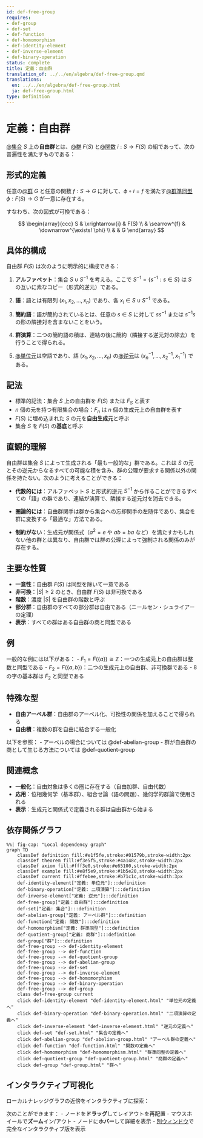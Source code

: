 ```yaml
---
id: def-free-group
requires:
- def-group
- def-set
- def-function
- def-homomorphism
- def-identity-element
- def-inverse-element
- def-binary-operation
status: complete
title: 定義：自由群
translation_of: ../../en/algebra/def-free-group.qmd
translations:
  en: ../../en/algebra/def-free-group.html
  ja: def-free-group.html
type: Definition
---
```


# 定義：自由群 {#def-free-group}

[@集合](../logic-set-theory/def-set.qmd) $S$ 上の**自由群**とは、[@群](def-group.qmd) $F(S)$ と[@関数](../logic-set-theory/def-function.qmd) $i: S \to F(S)$ の組であって、次の普遍性を満たすものである：

## 形式的定義

任意の[@群](def-group.qmd) $G$ と任意の関数 $f: S \to G$ に対して、$\phi \circ i = f$ を満たす[@群準同型](def-homomorphism.qmd) $\phi: F(S) \to G$ が一意に存在する。

すなわち、次の図式が可換である：

$$
\begin{array}{ccc}
S & \xrightarrow{i} & F(S) \\
& \searrow^{f} & \downarrow^{\exists! \phi} \\
& & G
\end{array}
$$

## 具体的構成

自由群 $F(S)$ は次のように明示的に構成できる：

1. **アルファベット**：集合 $S \cup S^{-1}$ を考える。ここで $S^{-1} = \{s^{-1} : s \in S\}$ は $S$ の互いに素なコピー（形式的逆元）である。

2. **語**：語とは有限列 $(x_1, x_2, \ldots, x_n)$ であり、各 $x_i \in S \cup S^{-1}$ である。

3. **簡約語**：語が簡約されているとは、任意の $s \in S$ に対して $ss^{-1}$ または $s^{-1}s$ の形の隣接対を含まないことをいう。

4. **群演算**：二つの簡約語の積は、連結の後に簡約（隣接する逆元対の除去）を行うことで得られる。

5. [@単位元](def-identity-element.qmd)は空語であり、語 $(x_1, x_2, \ldots, x_n)$ の[@逆元](def-inverse-element.qmd)は $(x_n^{-1}, \ldots, x_2^{-1}, x_1^{-1})$ である。

## 記法

- 標準的記法：集合 $S$ 上の自由群を $F(S)$ または $F_S$ と表す
- $n$ 個の元を持つ有限集合の場合：$F_n$ は $n$ 個の生成元上の自由群を表す
- $F(S)$ に埋め込まれた $S$ の元を**自由生成元**と呼ぶ
- 集合 $S$ を $F(S)$ の**基底**と呼ぶ

## 直観的理解

自由群は集合 $S$ によって生成される「最も一般的な」群である。これは $S$ の元とその逆元からなるすべての可能な積を含み、群の公理が要求する関係以外の関係を持たない。次のように考えることができる：

- **代数的には**：アルファベット $S$ と形式的逆元 $S^{-1}$ から作ることができるすべての「語」の群であり、連結が演算で、隣接する逆元対を消去できる。

- **圏論的には**：自由群関手は群から集合への忘却関手の左随伴であり、集合を群に変換する「最適な」方法である。

- **制約がない**：生成元が関係式（$a^2 = e$ や $ab = ba$ など）を満たすかもしれない他の群とは異なり、自由群では群の公理によって強制される関係のみが存在する。

## 主要な性質

- **一意性**：自由群 $F(S)$ は同型を除いて一意である
- **非可換**：$|S| \geq 2$ のとき、自由群 $F(S)$ は非可換である
- **階数**：濃度 $|S|$ を自由群の階数と呼ぶ
- **部分群**：自由群のすべての部分群は自由である（ニールセン・シュライアーの定理）
- **表示**：すべての群はある自由群の商と同型である

## 例

一般的な例には以下がある：
- $F_1 = F(\{a\}) \cong \mathbb{Z}$：一つの生成元上の自由群は整数と同型である
- $F_2 = F(\{a, b\})$：二つの生成元上の自由群、非可換群である
- 8の字の基本群は $F_2$ と同型である

## 特殊な型

- **自由アーベル群**：自由群のアーベル化、可換性の関係を加えることで得られる
- **自由積**：複数の群を自由に結合する一般化

以下を参照：
- アーベルの場合については @def-abelian-group
- 群が自由群の商として生じる方法については @def-quotient-group

## 関連概念

- **一般化**：自由対象は多くの圏に存在する（自由加群、自由代数）
- **応用**：位相幾何学（基本群）、組合せ論（語の問題）、幾何学的群論で使用される
- **表示**：生成元と関係式で定義される群は自由群から始まる

## 依存関係グラフ

```mermaid
%%| fig-cap: "Local dependency graph"
graph TD
    classDef definition fill:#e1f5fe,stroke:#01579b,stroke-width:2px
    classDef theorem fill:#f3e5f5,stroke:#4a148c,stroke-width:2px
    classDef axiom fill:#fff3e0,stroke:#e65100,stroke-width:2px
    classDef example fill:#e8f5e9,stroke:#1b5e20,stroke-width:2px
    classDef current fill:#ffebee,stroke:#b71c1c,stroke-width:3px
    def-identity-element["定義: 単位元"]:::definition
    def-binary-operation["定義: 二項演算"]:::definition
    def-inverse-element["定義: 逆元"]:::definition
    def-free-group["定義：自由群"]:::definition
    def-set["定義: 集合"]:::definition
    def-abelian-group["定義: アーベル群"]:::definition
    def-function["定義: 関数"]:::definition
    def-homomorphism["定義: 群準同型"]:::definition
    def-quotient-group["定義: 商群"]:::definition
    def-group["群"]:::definition
    def-free-group --> def-identity-element
    def-free-group --> def-function
    def-free-group --> def-quotient-group
    def-free-group --> def-abelian-group
    def-free-group --> def-set
    def-free-group --> def-inverse-element
    def-free-group --> def-homomorphism
    def-free-group --> def-binary-operation
    def-free-group --> def-group
    class def-free-group current
    click def-identity-element "def-identity-element.html" "単位元の定義へ"
    click def-binary-operation "def-binary-operation.html" "二項演算の定義へ"
    click def-inverse-element "def-inverse-element.html" "逆元の定義へ"
    click def-set "def-set.html" "集合の定義へ"
    click def-abelian-group "def-abelian-group.html" "アーベル群の定義へ"
    click def-function "def-function.html" "関数の定義へ"
    click def-homomorphism "def-homomorphism.html" "群準同型の定義へ"
    click def-quotient-group "def-quotient-group.html" "商群の定義へ"
    click def-group "def-group.html" "群へ"
```

## インタラクティブ可視化

ローカルナレッジグラフの近傍をインタラクティブに探索：

::: {.graph-viz data-id="def-free-group" data-width="700" data-height="500"}
:::

次のことができます：
- ノードを**ドラッグ**してレイアウトを再配置
- マウスホイールで**ズーム**イン/アウト
- ノードに**ホバー**して詳細を表示
- [別ウィンドウ](../../output/interactive/ja/def-free-group.html){target="_blank"}で完全なインタラクティブ版を表示
